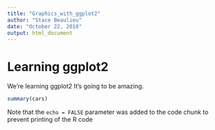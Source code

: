 ```yaml
---
title: "Graphics_with_ggplot2"
author: "Stace Beaulieu"
date: "October 22, 2018"
output: html_document
---
```



# Learning ggplot2

We're learning ggplot2 It's going to be amazing. 



```r
summary(cars)
```


Note that the `echo = FALSE` parameter was added to the code chunk to prevent printing of the R code

